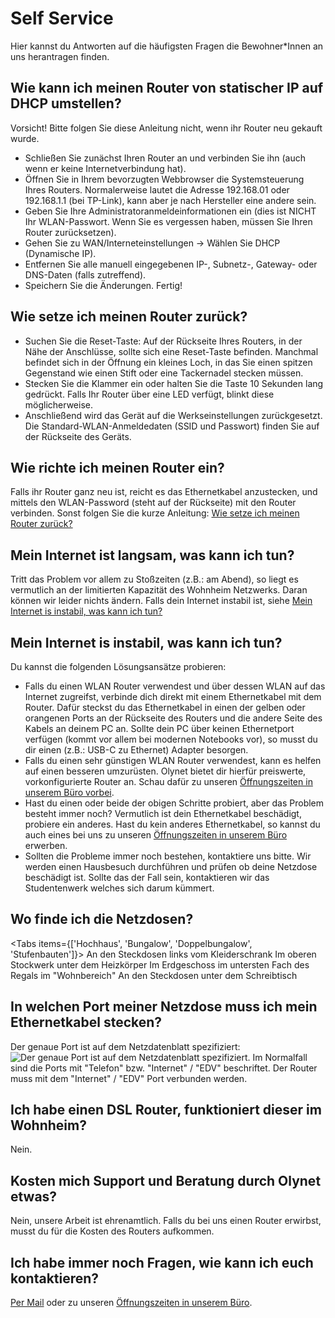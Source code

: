 
# Self Service

Hier kannst du Antworten auf die häufigsten Fragen die Bewohner\*Innen an uns
herantragen finden.

## Wie kann ich meinen Router von statischer IP auf DHCP umstellen?
Vorsicht! Bitte folgen Sie diese Anleitung nicht, wenn ihr Router neu gekauft wurde.

- Schließen Sie zunächst Ihren Router an und verbinden Sie ihn (auch wenn er keine Internetverbindung hat).
- Öffnen Sie in Ihrem bevorzugten Webbrowser die Systemsteuerung Ihres Routers. Normalerweise lautet die Adresse 192.168.01 oder 192.168.1.1 (bei TP-Link), kann aber je nach Hersteller eine andere sein.
- Geben Sie Ihre Administratoranmeldeinformationen ein (dies ist NICHT Ihr WLAN-Passwort. Wenn Sie es vergessen haben, müssen Sie Ihren Router zurücksetzen).
- Gehen Sie zu WAN/Interneteinstellungen -> Wählen Sie DHCP (Dynamische IP).
- Entfernen Sie alle manuell eingegebenen IP-, Subnetz-, Gateway- oder DNS-Daten (falls zutreffend).
- Speichern Sie die Änderungen. Fertig!

## Wie setze ich meinen Router zurück?

- Suchen Sie die Reset-Taste: Auf der Rückseite Ihres Routers, in der Nähe der Anschlüsse, sollte sich eine Reset-Taste befinden. Manchmal befindet sich in der Öffnung ein kleines Loch, in das Sie einen spitzen Gegenstand wie einen Stift oder eine Tackernadel stecken müssen.
- Stecken Sie die Klammer ein oder halten Sie die Taste 10 Sekunden lang gedrückt. Falls Ihr Router über eine LED verfügt, blinkt diese möglicherweise.
- Anschließend wird das Gerät auf die Werkseinstellungen zurückgesetzt. Die Standard-WLAN-Anmeldedaten (SSID und Passwort) finden Sie auf der Rückseite des Geräts.

## Wie richte ich meinen Router ein?

Falls ihr Router ganz neu ist, reicht es das Ethernetkabel anzustecken, und mittels den WLAN-Password (steht auf der Rückseite) mit den Router verbinden.
Sonst folgen Sie die kurze Anleitung: [Wie setze ich meinen Router zurück?](#wie-setze-ich-meinen-router-zurück)

## Mein Internet ist langsam, was kann ich tun?

Tritt das Problem vor allem zu Stoßzeiten (z.B.: am Abend),
so liegt es vermutlich an der limitierten Kapazität des Wohnheim Netzwerks.
Daran können wir leider nichts ändern. Falls dein Internet instabil ist, siehe
[Mein Internet is instabil, was kann ich tun?](#mein-internet-is-instabil-was-kann-ich-tun)

## Mein Internet is instabil, was kann ich tun?

Du kannst die folgenden Lösungsansätze probieren:

- Falls du einen WLAN Router verwendest und über dessen WLAN auf das Internet zugreifst,
  verbinde dich direkt mit einem Ethernetkabel mit dem Router. Dafür steckst du das
  Ethernetkabel in einen der gelben oder orangenen Ports an der Rückseite des Routers
  und die andere Seite des Kabels an deinem PC an. Sollte dein PC über
  keinen Ethernetport verfügen (kommt vor allem bei modernen Notebooks vor), so
  musst du dir einen (z.B.: USB-C zu Ethernet) Adapter besorgen.
- Falls du einen sehr günstigen WLAN Router verwendest, kann es helfen auf
  einen besseren umzurüsten. Olynet bietet dir hierfür preiswerte, vorkonfigurierte
  Router an. Schau dafür zu unseren [Öffnungszeiten in unserem Büro vorbei](/#öffnungszeiten).
- Hast du einen oder beide der obigen Schritte probiert, aber das Problem besteht immer noch?
  Vermutlich ist dein Ethernetkabel beschädigt, probiere ein anderes. Hast du kein anderes
  Ethernetkabel, so kannst du auch eines bei uns zu unseren [Öffnungszeiten in unserem Büro](/#öffnungszeiten)
  erwerben.
- Sollten die Probleme immer noch bestehen, kontaktiere uns bitte. Wir werden einen
  Hausbesuch durchführen und prüfen ob deine Netzdose beschädigt ist. Sollte das
  der Fall sein, kontaktieren wir das Studentenwerk welches sich darum kümmert.

## Wo finde ich die Netzdosen?

<Tabs items={['Hochhaus', 'Bungalow', 'Doppelbungalow', 'Stufenbauten']}>
  <Tab>
    An den Steckdosen links vom Kleiderschrank
  </Tab>
  <Tab>
    Im oberen Stockwerk unter dem Heizkörper
  </Tab>
  <Tab>
    Im Erdgeschoss im untersten Fach des Regals im "Wohnbereich"
  </Tab>
  <Tab>
    An den Steckdosen unter dem Schreibtisch
  </Tab>
</Tabs>

## In welchen Port meiner Netzdose muss ich mein Ethernetkabel stecken?

Der genaue Port ist auf dem Netzdatenblatt spezifiziert:
![Der genaue Port ist auf dem Netzdatenblatt spezifiziert.](../public/Dose.png)
Im Normalfall sind die Ports mit "Telefon" bzw. "Internet" / "EDV" beschriftet. Der Router muss
mit dem "Internet" / "EDV" Port verbunden werden.

## Ich habe einen DSL Router, funktioniert dieser im Wohnheim?

Nein.

## Kosten mich Support und Beratung durch Olynet etwas?

Nein, unsere Arbeit ist ehrenamtlich. Falls du bei uns einen Router erwirbst,
musst du für die Kosten des Routers aufkommen.

## Ich habe immer noch Fragen, wie kann ich euch kontaktieren?

[Per Mail](mailto:office@olynet.club) oder zu unseren [Öffnungszeiten in unserem Büro](/#öffnungszeiten).
